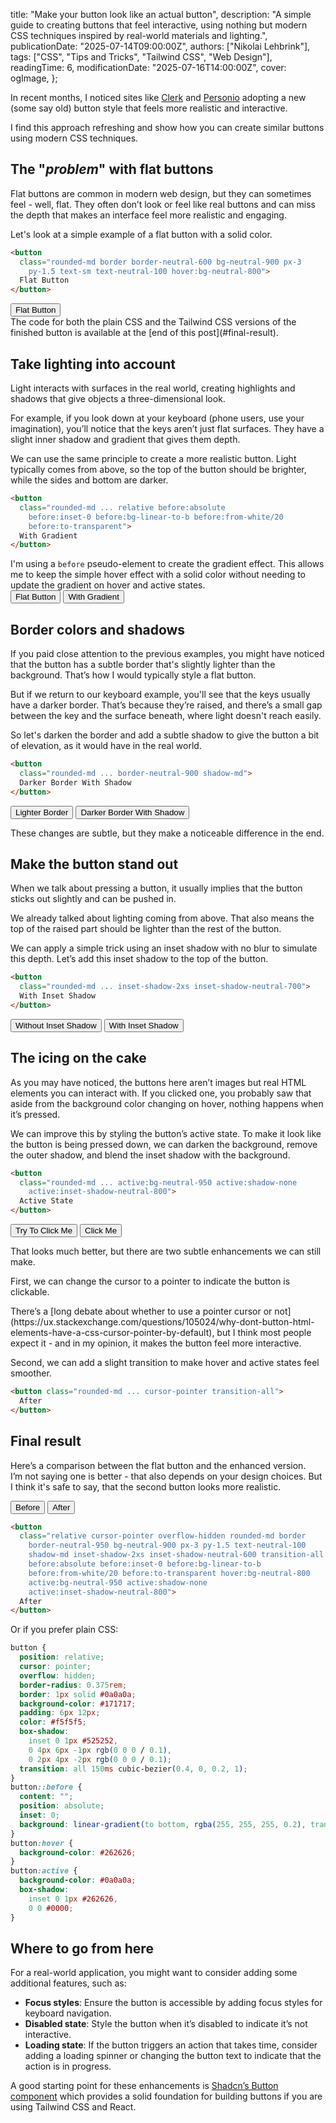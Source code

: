 
  title: "Make your button look like an actual button",
  description:
    "A simple guide to creating buttons that feel interactive, using nothing but modern CSS techniques inspired by real-world materials and lighting.",
  publicationDate: "2025-07-14T09:00:00Z",
  authors: ["Nikolai Lehbrink"],
  tags: ["CSS", "Tips and Tricks", "Tailwind CSS", "Web Design"],
  readingTime: 6,
  modificationDate: "2025-07-16T14:00:00Z",
  cover: ogImage,
};

In recent months, I noticed sites like [Clerk](https://clerk.com/docs) and [Personio](https://www.personio.com/) adopting a new (some say old) button style that feels more realistic and interactive.

I find this approach refreshing and show how you can create similar buttons using modern CSS techniques.

## The "_problem_" with flat buttons

Flat buttons are common in modern web design, but they can sometimes feel - well, flat. They often don’t look or feel like real buttons and can miss the depth that makes an interface feel more realistic and engaging.

Let's look at a simple example of a flat button with a solid color.

```html
<button
  class="rounded-md border border-neutral-600 bg-neutral-900 px-3
    py-1.5 text-sm text-neutral-100 hover:bg-neutral-800">
  Flat Button
</button>
```

<div className="not-prose flex justify-center rounded-lg bg-neutral-100 p-4">
  <button className="rounded-md border border-neutral-600 bg-neutral-900 px-3 py-1.5 text-sm text-neutral-100 hover:bg-neutral-800">
    Flat Button
  </button>
</div>

<Alert type="tip" className="mt-8">
  The code for both the plain CSS and the Tailwind CSS versions of the finished
  button is available at the [end of this post](#final-result).
</Alert>

## Take lighting into account

Light interacts with surfaces in the real world, creating highlights and shadows that give objects a three-dimensional look.

For example, if you look down at your keyboard (phone users, use your imagination), you’ll notice that the keys aren’t just flat surfaces. They have a slight inner shadow and gradient that gives them depth.

<NewsletterForm />

We can use the same principle to create a more realistic button. Light typically comes from above, so the top of the button should be brighter, while the sides and bottom are darker.

```html /relative before:absolute/ /before:inset-0 before:bg-linear-to-b before:from-white/ /before:to-transparent/ noCopy
<button
  class="rounded-md ... relative before:absolute
    before:inset-0 before:bg-linear-to-b before:from-white/20
    before:to-transparent">
  With Gradient
</button>
```

<Alert type="info" className="mt-4">
  I'm using a <code>before</code> pseudo-element to create the gradient effect.
  This allows me to keep the simple hover effect with a solid color without
  needing to update the gradient on hover and active states.
</Alert>

<div className="not-prose mt-8 flex justify-center rounded-lg bg-neutral-100 p-4">
  <div className="flex gap-2">
    <button className="rounded-md border border-neutral-600 bg-neutral-900 px-3 py-1.5 text-sm text-neutral-100 hover:bg-neutral-800">
      Flat Button
    </button>
    <button className="not-prose relative overflow-hidden rounded-md border border-neutral-600 bg-neutral-900 px-3 py-1.5 text-sm text-neutral-100 before:absolute before:inset-0 before:bg-linear-to-b before:from-white/20 before:to-transparent hover:bg-neutral-800">
      With Gradient
    </button>
  </div>
</div>

## Border colors and shadows

If you paid close attention to the previous examples, you might have noticed that the button has a subtle border that's slightly lighter than the background. That’s how I would typically style a flat button.

But if we return to our keyboard example, you'll see that the keys usually have a darker border. That’s because they’re raised, and there’s a small gap between the key and the surface beneath, where light doesn't reach easily.

So let's darken the border and add a subtle shadow to give the button a bit of elevation, as it would have in the real world.

```html /border-neutral-900/ /shadow-md/ noCopy
<button
  class="rounded-md ... border-neutral-900 shadow-md">
  Darker Border With Shadow
</button>
```

<div className="not-prose flex justify-center rounded-lg bg-neutral-100 p-4">
  <div className="flex gap-2">
    <button className="relative overflow-hidden rounded-md border border-neutral-600 bg-neutral-900 px-3 py-1.5 text-sm text-neutral-100 before:absolute before:inset-0 before:bg-linear-to-b before:from-white/20 before:to-transparent hover:bg-neutral-800">
      Lighter Border
    </button>
    <button className="relative overflow-hidden rounded-md border border-neutral-900 bg-neutral-900 px-3 py-1.5 text-sm text-neutral-100 shadow-md before:absolute before:inset-0 before:bg-linear-to-b before:from-white/20 before:to-transparent hover:bg-neutral-800">
      Darker Border With Shadow
    </button>
  </div>
</div>

These changes are subtle, but they make a noticeable difference in the end.

## Make the button stand out

When we talk about pressing a button, it usually implies that the button sticks out slightly and can be pushed in.

We already talked about lighting coming from above. That also means the top of the raised part should be lighter than the rest of the button.

We can apply a simple trick using an inset shadow with no blur to simulate this depth. Let’s add this inset shadow to the top of the button.

```html /inset-shadow-2xs inset-shadow-neutral-700/ noCopy
<button
  class="rounded-md ... inset-shadow-2xs inset-shadow-neutral-700">
  With Inset Shadow
</button>
```

<div className="not-prose flex justify-center rounded-lg bg-neutral-100 p-4">
  <div className="flex gap-2">
    <button className="relative overflow-hidden rounded-md border border-neutral-900 bg-neutral-900 px-3 py-1.5 text-sm text-neutral-100 shadow-md before:absolute before:inset-0 before:bg-linear-to-b before:from-white/20 before:to-transparent hover:bg-neutral-800">
      Without Inset Shadow
    </button>
    <button className="relative overflow-hidden rounded-md border border-neutral-900 bg-neutral-900 px-3 py-1.5 text-sm text-neutral-100 shadow-md inset-shadow-2xs inset-shadow-neutral-700 before:absolute before:inset-0 before:bg-linear-to-b before:from-white/20 before:to-transparent hover:bg-neutral-800">
      With Inset Shadow
    </button>
  </div>
</div>

## The icing on the cake

As you may have noticed, the buttons here aren’t images but real HTML elements you can interact with. If you clicked one, you probably saw that aside from the background color changing on hover, nothing happens when it’s pressed.

We can improve this by styling the button’s active state. To make it look like the button is being pressed down, we can darken the background, remove the outer shadow, and blend the inset shadow with the background.

```html /active:bg-neutral-950 active:shadow-none/ /active:inset-shadow-neutral-800/ noCopy
<button
  class="rounded-md ... active:bg-neutral-950 active:shadow-none
    active:inset-shadow-neutral-800">
  Active State
</button>
```

<div className="not-prose flex justify-center rounded-lg bg-neutral-100 p-4">
  <div className="flex gap-2">
    <button className="relative overflow-hidden rounded-md border border-neutral-950 bg-neutral-900 px-3 py-1.5 text-sm text-neutral-100 shadow-md inset-shadow-2xs inset-shadow-neutral-600 before:absolute before:inset-0 before:bg-linear-to-b before:from-white/20 before:to-transparent hover:bg-neutral-800">
      Try To Click Me
    </button>
    <button className="relative overflow-hidden rounded-md border border-neutral-950 bg-neutral-900 px-3 py-1.5 text-sm text-neutral-100 shadow-md inset-shadow-2xs inset-shadow-neutral-600 before:absolute before:inset-0 before:bg-linear-to-b before:from-white/20 before:to-transparent hover:bg-neutral-800 active:bg-neutral-950 active:shadow-none active:inset-shadow-neutral-800">
      Click Me
    </button>
  </div>
</div>

That looks much better, but there are two subtle enhancements we can still make.

First, we can change the cursor to a pointer to indicate the button is clickable.

<Alert>
  There’s a [long debate about whether to use a pointer cursor or
  not](https://ux.stackexchange.com/questions/105024/why-dont-button-html-elements-have-a-css-cursor-pointer-by-default),
  but I think most people expect it - and in my opinion, it makes the button
  feel more interactive.
</Alert>

Second, we can add a slight transition to make hover and active states feel smoother.

```html /cursor-pointer transition-all/ noCopy
<button class="rounded-md ... cursor-pointer transition-all">
  After
</button>
```

## Final result

Here’s a comparison between the flat button and the enhanced version.  
I’m not saying one is better - that also depends on your design choices. But I think it's safe to say, that the second button looks more realistic.

<div className="not-prose relative flex items-center justify-center rounded-lg bg-linear-to-r from-sky-50 to-sky-200 p-4 text-sm">
  <div className="flex gap-2">
    <button className="rounded-md border border-neutral-600 bg-neutral-900 px-3 py-1.5 text-sm text-neutral-100 hover:bg-neutral-800">
      Before
    </button>
    <button className="relative cursor-pointer overflow-hidden rounded-md border border-neutral-950 bg-neutral-900 px-3 py-1.5 text-neutral-100 shadow-md inset-shadow-2xs inset-shadow-neutral-600 transition-all before:absolute before:inset-0 before:bg-linear-to-b before:from-white/20 before:to-transparent hover:bg-neutral-800 active:bg-neutral-950 active:shadow-none active:inset-shadow-neutral-800">
      After
    </button>
  </div>
</div>

```html
<button
  class="relative cursor-pointer overflow-hidden rounded-md border
    border-neutral-950 bg-neutral-900 px-3 py-1.5 text-neutral-100
    shadow-md inset-shadow-2xs inset-shadow-neutral-600 transition-all
    before:absolute before:inset-0 before:bg-linear-to-b
    before:from-white/20 before:to-transparent hover:bg-neutral-800
    active:bg-neutral-950 active:shadow-none
    active:inset-shadow-neutral-800">
  After
</button>
```

Or if you prefer plain CSS:

```css
button {
  position: relative;
  cursor: pointer;
  overflow: hidden;
  border-radius: 0.375rem;
  border: 1px solid #0a0a0a;
  background-color: #171717;
  padding: 6px 12px;
  color: #f5f5f5;
  box-shadow:
    inset 0 1px #525252,
    0 4px 6px -1px rgb(0 0 0 / 0.1),
    0 2px 4px -2px rgb(0 0 0 / 0.1);
  transition: all 150ms cubic-bezier(0.4, 0, 0.2, 1);
}
button::before {
  content: "";
  position: absolute;
  inset: 0;
  background: linear-gradient(to bottom, rgba(255, 255, 255, 0.2), transparent);
}
button:hover {
  background-color: #262626;
}
button:active {
  background-color: #0a0a0a;
  box-shadow:
    inset 0 1px #262626,
    0 0 #0000;
}
```

## Where to go from here

For a real-world application, you might want to consider adding some additional features, such as:

- **Focus styles**: Ensure the button is accessible by adding focus styles for keyboard navigation.
- **Disabled state**: Style the button when it’s disabled to indicate it’s not interactive.
- **Loading state**: If the button triggers an action that takes time, consider adding a loading spinner or changing the button text to indicate that the action is in progress.

A good starting point for these enhancements is [Shadcn’s Button component](https://ui.shadcn.com/docs/components/button) which provides a solid foundation for building buttons if you are using Tailwind CSS and React.
